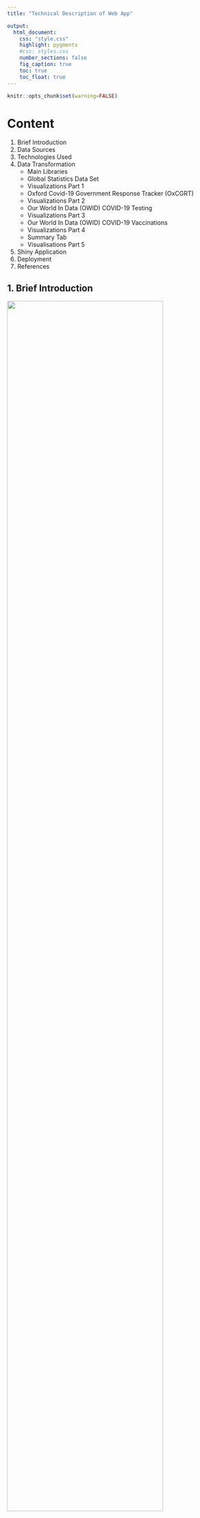 ```yaml
---
title: "Technical Description of Web App"

output:
  html_document:
    css: "style.css"
    highlight: pygments
    #css: styles.css
    number_sections: false
    fig_caption: true
    toc: true
    toc_float: true
---
```


```r
knitr::opts_chunk$set(warning=FALSE)
```

# Content 

1. Brief Introduction
2. Data Sources
3. Technologies Used
4. Data Transformation
    + Main Libraries
    + Global Statistics Data Set
    + Visualizations Part 1
    + Oxford Covid-19 Government Response Tracker (OxCGRT)
    + Visualizations Part 2
    + Our World In Data (OWID) COVID-19 Testing
    + Visualizations Part 3
    + Our World In Data (OWID) COVID-19 Vaccinations
    + Visualizations Part 4
    + Summary Tab
    + Visualisations Part 5
    
5. Shiny Application
6. Deployment
7. References


## 1. Brief Introduction
<img src="www/homepage.png" width="85%"/>

## 2. Data Sources

+ Global Statistics
  - links here
+ Oxford Covid-19 Government Response Tracker (OxCGRT)
  - [Response Policy Data](https://github.com/OxCGRT/covid-policy-tracker)
+ Our World In Data (OWID) COVID-19 Testing
  - [Testing Policy Data](https://ourworldindata.org/grapher/covid-19-testing-policy)
  - [Total Test Data](https://raw.githubusercontent.com/owid/covid-19-data/master/public/data/owid-covid-data.csv)
  - [New Test Data](https://ourworldindata.org/grapher/daily-covid-19-tests-smoothed-7-day?time=2020-04-09..latest&country=~MYS)
+ Our World In Data (OWID) COVID-19 Vaccinations
  - [Continent Data](https://ourworldindata.org/grapher/continents-according-to-our-world-in-data)
  - [Vaccine Data](https://github.com/owid/covid-19-data/blob/master/public/data/vaccinations/vaccinations.csv)
  - [Region (location) data](https://github.com/owid/covid-19-data/blob/master/public/data/vaccinations/locations.csv)
  
## 3. Technologies Used
<img src="www/technology.jpg" width="100%"/>

## 4. Workflow

Xing Wei's Part Here

For detailed steps on how parts were implemented, please refer to [Shiny App](https://github.sydney.edu.au/VHOA0395/HealthR_10-DATA3888)

### Libraries Used

```r
library(tidyverse)
library(readxl)
library(tibble)
library(janitor)
library(reshape2)
library(ggplot2)
library(ggthemes)
library(plotly)
library(pheatmap)
library(maps)
library(zoo)
library(dendextend)
library(proxy)
library(DT)
library(lubridate)
library(forecast)
library(readr)
library(fpp2)
library(sparkline)
library(TTR)
library(tseries)
```


### Global Summary

In our **Global Summary** Tab, there have 2 tabs which provide the user a look at the **Global Epidemic Curve** and the **Cases and Deaths**.

In **Global Epidemic Curve**, we allow the user to view the Number of Cases and Deaths by Region. 

<img src="www/Global_summary.gif" width="100%"/>


Next, in **Cases and Death** 

<img src="www/cases_and_death.gif" width="100%"/>

### Public Health Response

### Testing

### Vaccinations

### Summary (tab)


















